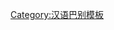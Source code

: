 {{User language-1|cmn-tianjin|介个用户知道'''[[:Category:cmn-tianjin 使用者|天津话]]'''四'''[[:Category:cmn-tianjin-1 使用者|嘛玩儿]]'''。|天津話|12|9}}<noinclude>[[Category:汉语巴别模板]]</noinclude>